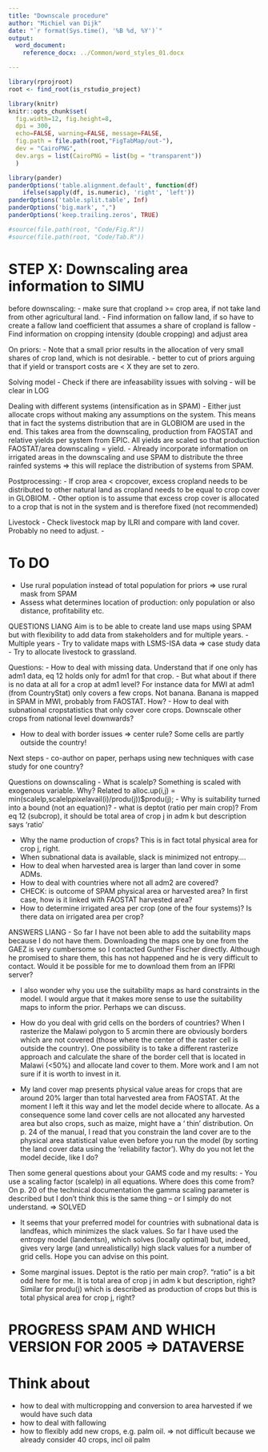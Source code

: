 ```yaml
---
title: "Downscale procedure"
author: "Michiel van Dijk"
date: "`r format(Sys.time(), '%B %d, %Y')`"
output: 
  word_document:
    reference_docx: ../Common/word_styles_01.docx

---
```


```r
library(rprojroot)
root <- find_root(is_rstudio_project)

library(knitr)
knitr::opts_chunk$set(
  fig.width=12, fig.height=8,
  dpi = 300,
  echo=FALSE, warning=FALSE, message=FALSE,
  fig.path = file.path(root,"FigTabMap/out-"),
  dev = "CairoPNG",
  dev.args = list(CairoPNG = list(bg = "transparent"))
  )

library(pander)
panderOptions('table.alignment.default', function(df)
    ifelse(sapply(df, is.numeric), 'right', 'left'))
panderOptions('table.split.table', Inf)
panderOptions('big.mark', ",")
panderOptions('keep.trailing.zeros', TRUE)

#source(file.path(root, "Code/Fig.R"))
#source(file.path(root, "Code/Tab.R"))
```

# STEP X: Downscaling area information to SIMU
before downscaling:
- make sure that cropland >= crop area, if not take land from other agricultural land.
- Find information on fallow land, if so have to create a fallow land coefficient that assumes a share of cropland is fallow
- Find information on cropping intensity (double cropping) and adjust area

On priors:
- Note that a small prior results in the allocation of very small shares of crop land, which is not desirable.
- better to cut of priors arguing that if yield or transport costs are < X they are set to zero.

Solving model
- Check if there are infeasability issues with solving - will be clear in LOG

Dealing with different systems (intensification as in SPAM)
- Either just allocate crops without making any assumptions on the system. This means that in fact the systems distribution that are in GLOBIOM are used in the end. This takes area from the downscaling, production from FAOSTAT and relative yields per system from EPIC. All yields are scaled so that production FAOSTAT/area downscaling = yield.
- Already incorporate information on irrigated areas in the downscaling and use SPAM to distribute the three rainfed systems => this will replace the distribution of systems from SPAM.


Postprocessing:
- If crop area < cropcover, excess cropland needs to be distributed to other natural land as cropland needs to be equal to crop cover in GLOBIOM.
- Other option is to assume that excess crop cover is allocated to a crop that is not in the system and is therefore fixed (not recommended)

Livestock
- Check livestock map by ILRI and compare with land cover. Probably no need to adjust.
- 

# To DO
- Use rural population instead of total population for priors => use rural mask from SPAM
- Assess what determines location of production: only population or also distance, profitability etc.





QUESTIONS LIANG
Aim is to be able to create land use maps using SPAM but with flexibility to add data from stakeholders and for multiple years. 
- Multiple years
- Try to validate maps with LSMS-ISA data => case study data
- Try to allocate livestock to grassland.


Questions:
- How to deal with missing data. Understand that if one only has adm1 data, eq 12 holds only for adm1 for that crop. 
- But what about if there is no data at all for a crop at adm1 level? For instance data for MWI at adm1 (from CountryStat) only covers a few crops. Not banana. Banana is mapped in SPAM in MWI, probably from FAOSTAT. How?
- How to deal with subnational cropstatistics that only cover core crops. Downscale other crops from national level downwards?

- How to deal with border issues => center rule? Some cells are partly outside the country!

Next steps
- co-author on paper, perhaps using new techniques with case study for one country?


Questions on downscaling
- What is scalelp? Something is scaled with exogenous variable. Why? Related to alloc.up(i,j) = min(scalelp,scalelp*pixel*avail(i)/produ(j))$produ(j);
- Why is suitability turned into a bound (not an equation)?
- what is deptot (ratio per main crop)? From eq 12 (subcrop), it should be total area of crop j in adm k but description says 'ratio' 

- Why the name production of crops? This is in fact total physical area for crop j, right. 
- When subnational data is available, slack is minimized not entropy....
- How to deal when harvested area is larger than land cover in some ADMs.
- How to deal with countries where not all adm2 are covered?
- CHECK: is outcome of SPAM physical area or harvested area? In first case, how is it linked with FAOSTAT harvested area?
- How to determine irrigated area per crop (one of the four systems)? Is there data on irrigated area per crop?




ANSWERS LIANG
-	So far I have not been able to add the suitability maps because I do not have them. Downloading the maps one by one from the GAEZ is very cumbersome so I contacted Gunther Fischer directly. Although he promised to share them, this has not happened and he is very difficult to contact. Would it be possible for me to download them from an IFPRI server?

-	I also wonder why you use the suitability maps as hard constraints in the model. I would argue that it makes more sense to use the suitability maps to inform the prior. Perhaps we can discuss.

-	How do you deal with grid cells on the borders of countries? When I rasterize the Malawi polygon to 5 arcmin there are obviously borders which are not covered (those where the center of the raster cell is outside the country). One possibility is to take a different rasterize approach and calculate the share of the border cell that is located in Malawi (<50%) and allocate land cover to them. More work and I am not sure if it is worth to invest in it. 

-	My land cover map presents physical value areas for crops that are around 20% larger than total harvested area from FAOSTAT. At the moment I left it this way and let the model decide where to allocate. As a consequence some land cover cells are not allocated any harvested area but also crops, such as maize, might have a ‘ thin’ distribution. On p. 24 of the manual, I read that you constrain the land cover are to the physical area statistical value even before you run the model (by sorting the land cover data using  the ‘reliability factor’). Why do you not let the model decide, like I do?


Then some general questions about your GAMS code and my results:
-	You use a scaling factor (scalelp) in all equations. Where does this come from? On p. 20 of the technical documentation the gamma scaling parameter is described but I don’t think this is the same thing – or I simply do not understand. => SOLVED

-	It seems that your preferred model for countries with subnational data is landfeas, which minimizes the slack values. So far I have used the entropy model (landentsn), which solves (locally optimal) but, indeed, gives very large (and unrealistically) high slack values for a number of grid cells. Hope you can advise on this point. 

-	Some marginal issues. Deptot is the ratio per main crop?. “ratio” is a bit odd here for me. It is total area of crop j in adm k but description, right? Similar for produ(j) which is described as production of crops but this is total physical area for crop j, right?

# PROGRESS SPAM AND WHICH VERSION FOR 2005 => DATAVERSE


# Think about
- how to deal with multicropping and conversion to area harvested if we would have such data
- how to deal with fallowing
- how to flexibly add new crops, e.g. palm oil. => not difficult because we already consider 40 crops, incl oil palm
  